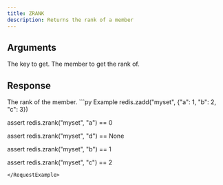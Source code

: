 ```yaml
---
title: ZRANK
description: Returns the rank of a member
---
```



## Arguments 

<ParamField body="key" type="str" required>
  The key to get.
</ParamField>

<ParamField body="member" type="TMember" required>
  The member to get the rank of.
</ParamField>

## Response

<ResponseField type="int" required>
    The rank of the member.
</ResponseField>



<RequestExample>
```py Example
redis.zadd("myset", {"a": 1, "b": 2, "c": 3})

assert redis.zrank("myset", "a") == 0

assert redis.zrank("myset", "d") == None

assert redis.zrank("myset", "b") == 1

assert redis.zrank("myset", "c") == 2
```
</RequestExample>
